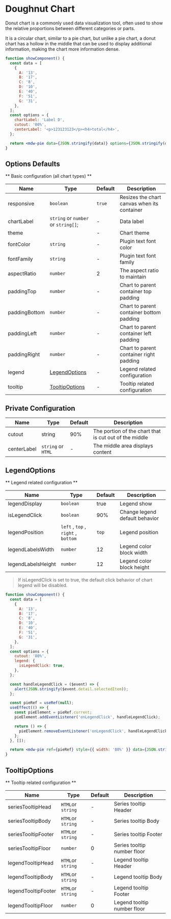 
# Doughnut Chart

Donut chart is a commonly used data visualization tool, often used to show the relative proportions between different categories or parts.

It is a circular chart, similar to a pie chart, but unlike a pie chart, a donut chart has a hollow in the middle that can be used to display additional information, making the chart more information dense.

```jsx live
function showComponent() {
  const data = [
    {
      A: '13',
      B: '17',
      C: '8',
      D: '10',
      E: '40',
      F: '51',
      G: '31',
    },
  ];
  const options = {
    chartLabel: 'Label D',
    cutout: '80%',
    centerLabel: '<p>123123123</p><h4>total</h4>',
  };

  return <mdw-pie data={JSON.stringify(data)} options={JSON.stringify(options)}></mdw-pie>;
}
```

## Options Defaults

** Basic configuration (all chart types) **

| Name          | Type                                | Default | Description                                 |
| ------------- | ----------------------------------- | ------- | ------------------------------------------- |
| responsive    | `boolean`                           | `true`  | Resizes the chart canvas when its container |
| chartLabel    | `string` or `number` or `string[]`; | -       | Data label                                  |
| theme         |                                     | -       | Chart theme                                 |
| fontColor     | `string`                            | -       | Plugin text font color                      |
| fontFamily    | `string`                            | -       | Plugin text font family                     |
| aspectRatio   | `number`                            | 2       | The aspect ratio to maintain                |
| paddingTop    | `number`                            | -       | Chart to parent container top padding       |
| paddingBottom | `number`                            | -       | Chart to parent container bottom padding    |
| paddingLeft   | `number`                            | -       | Chart to parent container left padding      |
| paddingRight  | `number`                            | -       | Chart to parent container right padding     |
| legend        | [LegendOptions](#legendoptions)     | -       | Legend related configuration                |
| tooltip       | [TooltipOptions](#tooltipoptions)   | -       | Tooltip related configuration               |

## Private Configuration

| Name        | Type               | Default | Description                                            |
| ----------- | ------------------ | ------- | ------------------------------------------------------ |
| cutout      | string             | 90%     | The portion of the chart that is cut out of the middle |
| centerLabel | `string` or `HTML` | -       | The middle area displays content                       |

## LegendOptions

** Legend related configuration **

| Name               | Type                                | Default | Description                    |
| ------------------ | ----------------------------------- | ------- | ------------------------------ |
| legendDisplay      | `boolean`                           | true    | Legend show                    |
| isLegendClick      | `boolean    `                       | 90%     | Change legend default behavior |
| legendPosition     | `left` , `top` , `right` , `bottom` | `top`   | Legend position                |
| legendLabelsWidth  | `number`                            | 12      | Legend color block width       |
| legendLabelsHeight | `number`                            | 12      | Legend color block height      |

> If isLegendClick is set to true, the default click behavior of chart legend will be disabled.

```jsx live
function showComponent() {
  const data = [
    {
      A: '13',
      B: '17',
      C: '8',
      D: '10',
      E: '40',
      F: '51',
      G: '31',
    },
  ];
  const options = {
    cutout: '80%',
    legend: {
      isLegendClick: true,
    },
  };

  const handleLegendClick = ($event) => {
    alert(JSON.stringify($event.detail.selectedItem));
  };

  const pieRef = useRef(null);
  useEffect(() => {
    const pieElement = pieRef.current;
    pieElement.addEventListener('onLegendClick', handleLegendClick);

    return () => {
      pieElement.removeEventListener('onLegendClick', handleLegendClick);
    };
  }, []);

  return <mdw-pie ref={pieRef} style={{ width: '80%' }} data={JSON.stringify(data)} options={JSON.stringify(options)}></mdw-pie>;
}
```

## TooltipOptions

** Tooltip related configuration **

| Name                | Type              | Default | Description                 |
| ------------------- | ----------------- | ------- | --------------------------- |
| seriesTooltipHead   | `HTML`or `string` | -       | Series tooltip Header       |
| seriesTooltipBody   | `HTML`or `string` | -       | Series tooltip Body         |
| seriesTooltipFooter | `HTML`or `string` | -       | Series tooltip Footer       |
| seriesTooltipFloor  | `number`          | 0       | Series tooltip number floor |
| legendTooltipHead   | `HTML`or `string` | -       | Legend tooltip Header       |
| legendTooltipBody   | `HTML`or `string` | -       | Legend tooltip Body         |
| legendTooltipFooter | `HTML`or `string` | -       | Legend tooltip Footer       |
| legendTooltipFloor  | `number`          | 0       | Legend tooltip number floor |
